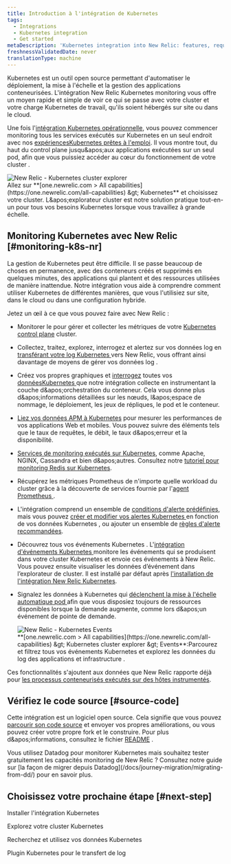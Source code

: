 ```yaml
---
title: Introduction à l'intégration de Kubernetes
tags:
  - Integrations
  - Kubernetes integration
  - Get started
metaDescription: 'Kubernetes integration into New Relic: features, requirements, and getting started.'
freshnessValidatedDate: never
translationType: machine
---
```


Kubernetes est un outil open source permettant d'automatiser le déploiement, la mise à l'échelle et la gestion des applications conteneurisées. L'intégration New Relic Kubernetes monitoring vous offre un moyen rapide et simple de voir ce qui se passe avec votre cluster et votre charge Kubernetes de travail, qu'ils soient hébergés sur site ou dans le cloud.

Une fois l'[intégration Kubernetes opérationnelle](/docs/kubernetes-pixie/kubernetes-integration/installation/kubernetes-integration-install-configure/), vous pouvez commencer monitoring tous les services exécutés sur Kubernetes en un seul endroit avec nos [expériencesKubernetes prêtes à l'emploi](/docs/integrations/kubernetes-integration/cluster-explorer/kubernetes-cluster-explorer). Il vous montre tout, du haut du control plane jusqu&amp;apos;aux applications exécutées sur un seul pod, afin que vous puissiez accéder au cœur du fonctionnement de votre cluster .

<img title="New Relic - Kubernetes cluster explorer" alt="New Relic - Kubernetes cluster explorer" src="/images/kubernetes_screenshot-crop_cluster-explorer.webp" />

<figcaption>
  Allez sur <DNT>**[one.newrelic.com &gt; All capabilities](https://one.newrelic.com/all-capabilities) &amp;gt; Kubernetes**</DNT> et choisissez votre cluster. L&amp;apos;explorateur cluster est notre solution pratique tout-en-un pour tous vos besoins Kubernetes lorsque vous travaillez à grande échelle.
</figcaption>

## Monitoring Kubernetes avec New Relic [#monitoring-k8s-nr]

La gestion de Kubernetes peut être difficile. Il se passe beaucoup de choses en permanence, avec des conteneurs créés et supprimés en quelques minutes, des applications qui plantent et des ressources utilisées de manière inattendue. Notre intégration vous aide à comprendre comment utiliser Kubernetes de différentes manières, que vous l'utilisiez sur site, dans le cloud ou dans une configuration hybride.

Jetez un œil à ce que vous pouvez faire avec New Relic :

* Monitorer le pour gérer et collecter les métriques de votre [Kubernetes control plane](/docs/kubernetes-pixie/kubernetes-integration/advanced-configuration/configure-control-plane-monitoring) cluster.

* Collectez, traitez, explorez, interrogez et alertez sur vos données log en [transférant votre log Kubernetes ](/docs/logs/forward-logs/kubernetes-plugin-log-forwarding/)vers New Relic, vous offrant ainsi davantage de moyens de gérer vos données log .

* Créez vos propres graphiques et [interrogez](/docs/using-new-relic/data/understand-data/query-new-relic-data) toutes vos [donnéesKubernetes ](/docs/integrations/kubernetes-integration/understand-use-data/find-use-your-kubernetes-data)que notre intégration collecte en instrumentant la couche d&amp;apos;orchestration du conteneur. Cela vous donne plus d&amp;apos;informations détaillées sur les nœuds, l&amp;apos;espace de nommage, le déploiement, les jeux de répliques, le pod et le conteneur.

* [Liez vos données APM à Kubernetes](/docs/integrations/kubernetes-integration/link-your-applications/link-your-applications-kubernetes) pour mesurer les performances de vos applications Web et mobiles. Vous pouvez suivre des éléments tels que le taux de requêtes, le débit, le taux d&amp;apos;erreur et la disponibilité.

* [Services de monitoring exécutés sur Kubernetes](/docs/integrations/kubernetes-integration/link-apps-services/monitor-services-running-kubernetes), comme Apache, NGINX, Cassandra et bien d&amp;apos;autres. Consultez notre [tutoriel pour monitoring Redis sur Kubernetes](/docs/integrations/kubernetes-integration/link-apps-services/tutorial-monitor-redis-running-kubernetes).

* Récupérez les métriques Prometheus de n'importe quelle workload du cluster grâce à la découverte de services fournie par l'[agent Prometheus ](/docs/infrastructure/prometheus-integrations/get-started/send-prometheus-metric-data-new-relic/#Agent).

* L'intégration comprend un ensemble de [conditions d'alerte prédéfinies](/docs/kubernetes-pixie/kubernetes-integration/installation/predefined-alert-policy), mais vous pouvez [créer et modifier vos alertes Kubernetes ](/docs/kubernetes-pixie/kubernetes-integration/installation/create-alerts)en fonction de vos données Kubernetes , ou ajouter un ensemble de [règles d'alerte recommandées](/docs/kubernetes-pixie/kubernetes-integration/installation/recommended-alert-policies).

* Découvrez tous vos événements Kubernetes . L'[intégration d'événements Kubernetes ](/docs/integrations/kubernetes-integration/kubernetes-events/install-kubernetes-events-integration)monitore les événements qui se produisent dans votre cluster Kubernetes et envoie ces événements à New Relic. Vous pouvez ensuite visualiser les données d’événement dans l’explorateur de cluster. Il est installé par défaut après [l'installation de l'intégration New Relic Kubernetes](/docs/kubernetes-pixie/kubernetes-integration/installation/kubernetes-integration-install-configure/).

* Signalez les données à Kubernetes qui [déclenchent la mise à l'échelle automatique pod ](/docs/journey-demand/autoscale-your-infra)afin que vous disposiez toujours de ressources disponibles lorsque la demande augmente, comme lors d&amp;apos;un événement de pointe de demande.

  <img title="New Relic - Kubernetes Events" alt="New Relic - Kubernetes Events" src="/images/kubernetes_screenshot-full_events.gif" />

  <figcaption>
    <DNT>**[one.newrelic.com &gt; All capabilities](https://one.newrelic.com/all-capabilities) &amp;gt; Kubernetes cluster explorer &amp;gt; Events**</DNT>:Parcourez et filtrez tous vos événements Kubernetes et explorez les données du log des applications et infrastructure .
  </figcaption>

Ces fonctionnalités s'ajoutent aux données que New Relic rapporte déjà pour [les processus conteneurisés exécutés sur des hôtes instrumentés](/docs/infrastructure/new-relic-infrastructure/data-instrumentation/docker-instrumentation-infrastructure).

## Vérifiez le code source [#source-code]

Cette intégration est un logiciel open source. Cela signifie que vous pouvez [parcourir son code source](https://github.com/newrelic/nri-kubernetes) et envoyer vos propres améliorations, ou vous pouvez créer votre propre fork et le construire. Pour plus d&amp;apos;informations, consultez le fichier [README](https://github.com/newrelic/nri-kubernetes/blob/main/README.md) .

<Callout variant="tip">
  Vous utilisez Datadog pour monitorer Kubernetes mais souhaitez tester gratuitement les capacités monitoring de New Relic ? Consultez notre guide sur [la façon de migrer depuis Datadog](/docs/journey-migration/migrating-from-dd/) pour en savoir plus.
</Callout>

## Choisissez votre prochaine étape [#next-step]

<DocTiles>
  <DocTile path="/docs/kubernetes-pixie/kubernetes-integration/installation/kubernetes-integration-install-configure/">Installer l'intégration Kubernetes</DocTile>

  <DocTile path="/docs/kubernetes-pixie/kubernetes-integration/understand-use-data/kubernetes-cluster-explorer/">Explorez votre cluster Kubernetes</DocTile>

  <DocTile path="/docs/kubernetes-pixie/kubernetes-integration/understand-use-data/find-use-your-kubernetes-data/">Recherchez et utilisez vos données Kubernetes</DocTile>

  <DocTile path="/docs/logs/forward-logs/kubernetes-plugin-log-forwarding/">Plugin Kubernetes pour le transfert de log</DocTile>
</DocTiles>